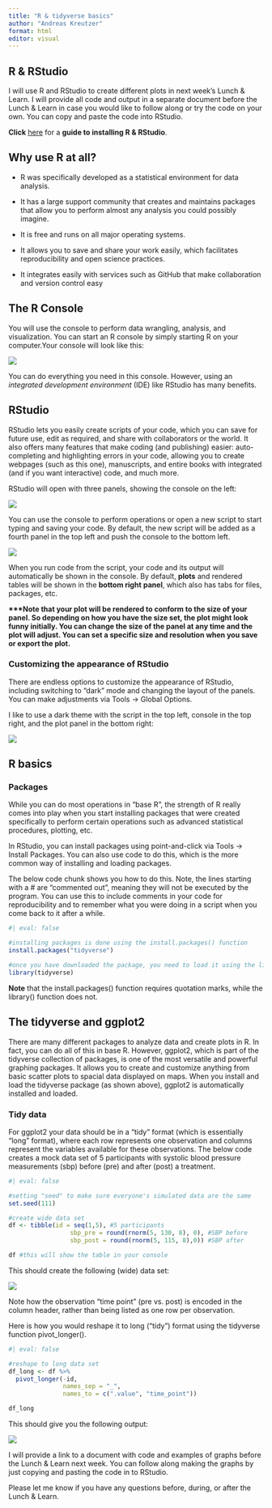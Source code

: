 ```yaml
---
title: "R & tidyverse basics"
author: "Andreas Kreutzer"
format: html
editor: visual
---
```


## R & RStudio

I will use R and RStudio to create different plots in next week's Lunch & Learn. I will provide all code and output in a separate document before the Lunch & Learn in case you would like to follow along or try the code on your own. You can copy and paste the code into RStudio.

**Click** [here](https://rstudio-education.github.io/hopr/starting.html "How to install R & RStudio"){target="_blank"} for a **guide to installing R & RStudio**.

## Why use R at all?

-   R was specifically developed as a statistical environment for data analysis.

-   It has a large support community that creates and maintains packages that allow you to perform almost any analysis you could possibly imagine.

-   It is free and runs on all major operating systems.

-   It allows you to save and share your work easily, which facilitates reproducibility and open science practices.

-   It integrates easily with services such as GitHub that make collaboration and version control easy

## The R Console

You will use the console to perform data wrangling, analysis, and visualization. You can start an R console by simply starting R on your computer.Your console will look like this:

![](r_console.png)

You can do everything you need in this console. However, using an *integrated development environment* (IDE) like RStudio has many benefits.

## RStudio

RStudio lets you easily create scripts of your code, which you can save for future use, edit as required, and share with collaborators or the world. It also offers many features that make coding (and publishing) easier: auto-completing and highlighting errors in your code, allowing you to create webpages (such as this one), manuscripts, and entire books with integrated (and if you want interactive) code, and much more.

RStudio will open with three panels, showing the console on the left:

![](r_studio_default.png)

You can use the console to perform operations or open a new script to start typing and saving your code. By default, the new script will be added as a fourth panel in the top left and push the console to the bottom left.

![](r_studio_new_script.png)

When you run code from the script, your code and its output will automatically be shown in the console. By default, **plots** and rendered tables will be shown in the **bottom right** **panel**, which also has tabs for files, packages, etc.

**\*\*\*Note that your plot will be rendered to conform to the size of your panel. So depending on how you have the size set, the plot might look funny initially. You can change the size of the panel at any time and the plot will adjust. You can set a specific size and resolution when you save or export the plot.**

### Customizing the appearance of RStudio

There are endless options to customize the appearance of RStudio, including switching to "dark" mode and changing the layout of the panels. You can make adjustments via Tools -\> Global Options.

I like to use a dark theme with the script in the top left, console in the top right, and the plot panel in the bottom right:

![](r_studio_AK.png)

## R basics

### Packages

While you can do most operations in "base R", the strength of R really comes into play when you start installing packages that were created specifically to perform certain operations such as advanced statistical procedures, plotting, etc.

In RStudio, you can install packages using point-and-click via Tools -\> Install Packages. You can also use code to do this, which is the more common way of installing and loading packages.

The below code chunk shows you how to do this. Note, the lines starting with a \# are "commented out", meaning they will not be executed by the program. You can use this to include comments in your code for reproducibility and to remember what you were doing in a script when you come back to it after a while.

```r
#| eval: false

#installing packages is done using the install.packages() function
install.packages("tidyverse")

#once you have downloaded the package, you need to load it using the library() function
library(tidyverse)
```

**Note** that the install.packages() function requires quotation marks, while the library() function does not.

## The tidyverse and ggplot2

There are many different packages to analyze data and create plots in R. In fact, you can do all of this in base R. However, ggplot2, which is part of the tidyverse collection of packages, is one of the most versatile and powerful graphing packages. It allows you to create and customize anything from basic scatter plots to spacial data displayed on maps. When you install and load the tidyverse package (as shown above), ggplot2 is automatically installed and loaded.

### Tidy data

For ggplot2 your data should be in a "tidy" format (which is essentially "long" format), where each row represents one observation and columns represent the variables available for these observations. The below code creates a mock data set of 5 participants with systolic blood pressure measurements (sbp) before (pre) and after (post) a treatment.

```r
#| eval: false

#setting "seed" to make sure everyone's simulated data are the same
set.seed(111) 

#create wide data set 
df <- tibble(id = seq(1,5), #5 participants
                 sbp_pre = round(rnorm(5, 130, 8), 0), #SBP before
                 sbp_post = round(rnorm(5, 115, 8),0)) #SBP after

df #this will show the table in your console

```

This should create the following (wide) data set:

![](wide_data.png)

Note how the observation "time point" (pre vs. post) is encoded in the column header, rather than being listed as one row per observation.

Here is how you would reshape it to long ("tidy") format using the tidyverse function pivot_longer().

```r
#| eval: false

#reshape to long data set
df_long <- df %>% 
  pivot_longer(-id,
               names_sep = "_",
               names_to = c(".value", "time_point"))

df_long
```

This should give you the following output:

![](long_data.png)

I will provide a link to a document with code and examples of graphs before the Lunch & Learn next week. You can follow along making the graphs by just copying and pasting the code in to RStudio.

Please let me know if you have any questions before, during, or after the Lunch & Learn.
